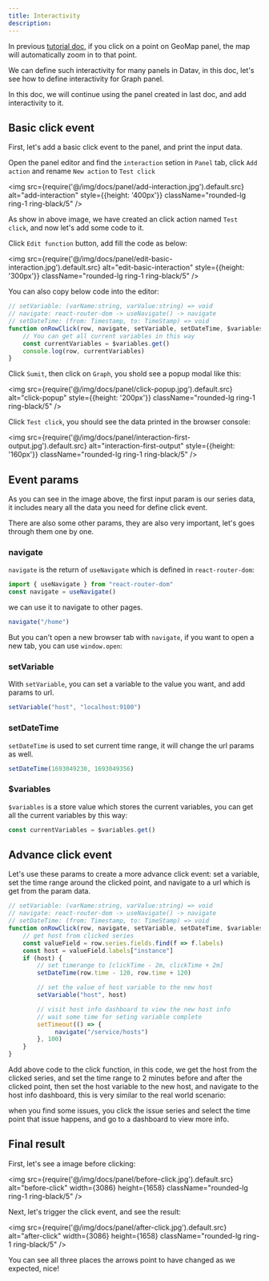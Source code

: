 ```yaml
---
title: Interactivity
description:
---
```


In previous [tutorial doc](/docs/tutorial-dashboard), if you click on a point on GeoMap panel, the map will automatically zoom in to that point. 

We can define such interactivity for many  panels in Datav, in this doc, let's see  how to define interactivity for Graph panel.

In this doc, we will continue using the panel created in last doc, and add interactivity to it.

## Basic click event  

First, let's add a basic click event to the panel, and print the input data.

Open the panel editor and find the `interaction` setion in `Panel` tab, click `Add action` and rename `New action` to `Test click`

<img src={require('@/img/docs/panel/add-interaction.jpg').default.src} alt="add-interaction" style={{height: '400px'}} className="rounded-lg ring-1 ring-black/5" />

As show in above image, we have created an click action named `Test click`, and now let's add some code to it.

Click `Edit function` button, add fill the code as below:

<img src={require('@/img/docs/panel/edit-basic-interaction.jpg').default.src} alt="edit-basic-interaction" style={{height: '300px'}} className="rounded-lg ring-1 ring-black/5" />

You can also copy below code into the editor:

```js
// setVariable: (varName:string, varValue:string) => void 
// navigate: react-router-dom -> useNavigate() -> navigate 
// setDateTime: (from: Timestamp, to: TimeStamp) => void
function onRowClick(row, navigate, setVariable, setDateTime, $variables) {
    // You can get all current variables in this way
    const currentVariables = $variables.get()
    console.log(row, currentVariables)
}
```

Click `Sumit`, then click on `Graph`, you shold see a popup modal like this:

<img src={require('@/img/docs/panel/click-popup.jpg').default.src} alt="click-popup" style={{height: '200px'}} className="rounded-lg ring-1 ring-black/5" />

Click `Test click`, you should see the data printed in the browser console: 

<img src={require('@/img/docs/panel/interaction-first-output.jpg').default.src} alt="interaction-first-output" style={{height: '160px'}} className="rounded-lg ring-1 ring-black/5" />

## Event params

As you can see in the image above, the first input param is our series data, it includes neary all the data you need for define click event.

There are also some other params, they are also very important, let's goes through them one by one.

### navigate

`navigate` is the return of `useNavigate` which is defined in `react-router-dom`:

```js
import { useNavigate } from "react-router-dom"
const navigate = useNavigate()
```

we can use it to navigate to other pages.

```js
navigate("/home")
```

But you can't open a new browser tab with `navigate`, if you want to open a new tab, you can use `window.open`:

### setVariable

With `setVariable`, you can set a variable to the value you want, and add params to url.

```js
setVariable("host", "localhost:9100")
```

### setDateTime

`setDateTime` is used to set current time range, it will change the url params as well.

```js
setDateTime(1693049230, 1693049356)
```


### $variables 

`$variables` is a store value which stores the current variables, you can get all the current variables by this way:

```js
const currentVariables = $variables.get()
```

## Advance click event

Let's use these params to create a more advance click event: set a variable, set the time range around the clicked point, and navigate to a url which is get from the param data.

```js
// setVariable: (varName:string, varValue:string) => void 
// navigate: react-router-dom -> useNavigate() -> navigate 
// setDateTime: (from: Timestamp, to: TimeStamp) => void
function onRowClick(row, navigate, setVariable, setDateTime, $variables) {
    // get host from clicked series
    const valueField = row.series.fields.find(f => f.labels)
    const host = valueField.labels["instance"]
    if (host) {
        // set timerange to [clickTime - 2m, clickTime + 2m]
        setDateTime(row.time - 120, row.time + 120)

        // set the value of host variable to the new host
        setVariable("host", host)

        // visit host info dashboard to view the new host info
        // wait some time for seting variable complete
        setTimeout(() => {
             navigate("/service/hosts")
        }, 100)  
    }
}
```

Add above code to the click function, in this code, we get the host from the clicked series, and set the time range to 2 minutes before and after the clicked point, then set the host variable to the new host, and navigate to the host info dashboard, this is very similar to the real world scenario: 

when you find some issues, you click the issue series and select the time point that issue happens, and go to a dashboard to view more info.


## Final result

First, let's see a image before clicking: 

<img src={require('@/img/docs/panel/before-click.jpg').default.src} alt="before-click" width={3086} height={1658} className="rounded-lg ring-1 ring-black/5" />


Next, let's trigger the click event, and see the result:

<img src={require('@/img/docs/panel/after-click.jpg').default.src} alt="after-click" width={3086} height={1658} className="rounded-lg ring-1 ring-black/5" />

You can see all three places the arrows point to have changed as we expected, nice!